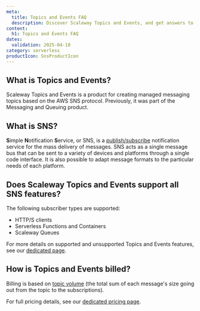 ```yaml
---
meta:
  title: Topics and Events FAQ
  description: Discover Scaleway Topics and Events, and get answers to common questions about the different protocols available, compatibility with various services, and billing.
content:
  h1: Topics and Events FAQ
dates:
  validation: 2025-04-10
category: serverless
productIcon: SnsProductIcon
---
```


## What is Topics and Events?

Scaleway Topics and Events is a product for creating managed messaging topics based on the AWS SNS protocol. Previously, it was part of the Messaging and Queuing product.

## What is SNS?

**S**imple **N**otification **S**ervice, or SNS, is a [publish/subscribe](/topics-and-events/concepts/#publishsubscribe) notification service for the mass delivery of messages. SNS acts as a single message bus that can be sent to a variety of devices and platforms through a single code interface. It is also possible to adapt message formats to the particular needs of each platform. 

## Does Scaleway Topics and Events support all SNS features?

The following subscriber types are supported:
- HTTP/S clients
- Serverless Functions and Containers
- Scaleway Queues

For more details on supported and unsupported Topics and Events features, see our [dedicated page](/topics-and-events/reference-content/topics-and-events-support/).

## How is Topics and Events billed?

Billing is based on [topic volume](/topics-and-events/concepts/#topic-volume) (the total sum of each message's size going out from the topic to the subscriptions).

For full pricing details, see our [dedicated pricing page](https://www.scaleway.com/en/pricing/).
